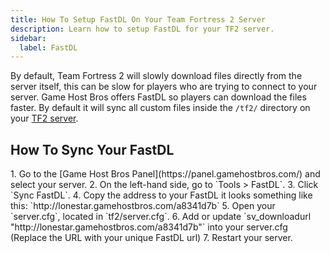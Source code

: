 ```yaml
---
title: How To Setup FastDL On Your Team Fortress 2 Server
description: Learn how to setup FastDL for your TF2 server.
sidebar:
  label: FastDL
---
```


By default, Team Fortress 2 will slowly download files directly from the server itself, this can be slow for players who are trying to connect to your server. Game Host Bros offers FastDL so players can download the files faster. By default it will sync all custom files inside the `/tf2/` directory on your [TF2 server](https://www.gamehostbros.com/team-fortress-2-server-hosting/).

## How To Sync Your FastDL

<Steps>
1. Go to the [Game Host Bros Panel](https://panel.gamehostbros.com/) and select your server.
2. On the left-hand side, go to `Tools > FastDL`.
3. Click `Sync FastDL`.
4. Copy the address to your FastDL it looks something like this: `http://lonestar.gamehostbros.com/a8341d7b`
5. Open your `server.cfg`, located in `tf2/server.cfg`.
6. Add or update `sv_downloadurl "http://lonestar.gamehostbros.com/a8341d7b"` into your server.cfg (Replace the URL with your unique FastDL url)
7. Restart your server.
</Steps>